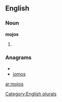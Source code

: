
==English==

===Noun===
'''mojos'''

# {{plural of|[[mojo]]}}

===Anagrams===
* {{alphagram|jmoos}}
* [[jomos#English|jomos]]

[[Category:English plurals]]

[[ar:mojos]]